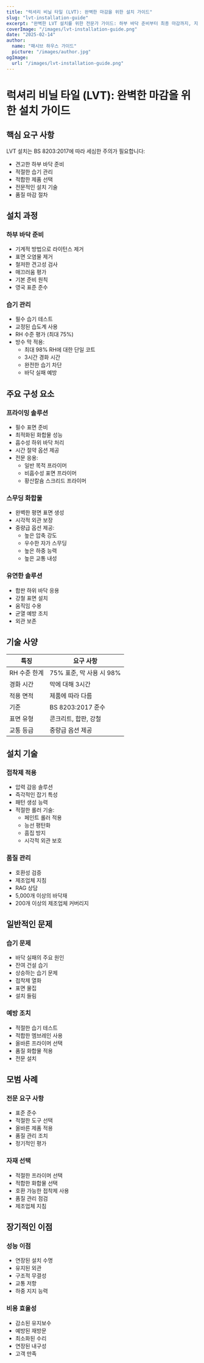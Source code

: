 ```yaml
---
title: "럭셔리 비닐 타일 (LVT): 완벽한 마감을 위한 설치 가이드"
slug: "lvt-installation-guide"
excerpt: "완벽한 LVT 설치를 위한 전문가 가이드: 하부 바닥 준비부터 최종 마감까지, 지속적인 결과를 위한 BS 8203:2017 기준 준수."
coverImage: "/images/lvt-installation-guide.png"
date: "2025-02-14"
author:
  name: "패시브 하우스 가이드"
  picture: "/images/author.jpg"
ogImage:
  url: "/images/lvt-installation-guide.png"
---
```


# 럭셔리 비닐 타일 (LVT): 완벽한 마감을 위한 설치 가이드

## 핵심 요구 사항

LVT 설치는 BS 8203:2017에 따라 세심한 주의가 필요합니다:

- 견고한 하부 바닥 준비
- 적절한 습기 관리
- 적합한 제품 선택
- 전문적인 설치 기술
- 품질 마감 절차

## 설치 과정

### 하부 바닥 준비
- 기계적 방법으로 라이턴스 제거
- 표면 오염물 제거
- 철저한 견고성 검사
- 매끄러움 평가
- 기본 준비 원칙
- 영국 표준 준수

### 습기 관리
- 필수 습기 테스트
- 교정된 습도계 사용
- RH 수준 평가 (최대 75%)
- 방수 막 적용:
  - 최대 98% RH에 대한 단일 코트
  - 3시간 경화 시간
  - 완전한 습기 차단
  - 바닥 실패 예방

## 주요 구성 요소

### 프라이밍 솔루션
- 필수 표면 준비
- 최적화된 화합물 성능
- 흡수성 하위 바닥 처리
- 시간 절약 옵션 제공
- 전문 응용:
  - 일반 목적 프라이머
  - 비흡수성 표면 프라이머
  - 황산칼슘 스크리드 프라이머

### 스무딩 화합물
- 완벽한 평면 표면 생성
- 시각적 외관 보장
- 중량급 옵션 제공:
  - 높은 압축 강도
  - 우수한 자가 스무딩
  - 높은 하중 능력
  - 높은 교통 내성

### 유연한 솔루션
- 합판 하위 바닥 응용
- 강철 표면 설치
- 움직임 수용
- 균열 예방 조치
- 외관 보존

## 기술 사양

| 특징 | 요구 사항 |
|------|-----------|
| RH 수준 한계 | 75% 표준, 막 사용 시 98% |
| 경화 시간 | 막에 대해 3시간 |
| 적용 면적 | 제품에 따라 다름 |
| 기준 | BS 8203:2017 준수 |
| 표면 유형 | 콘크리트, 합판, 강철 |
| 교통 등급 | 중량급 옵션 제공 |

## 설치 기술

### 접착제 적용
- 압력 감응 솔루션
- 즉각적인 잡기 특성
- 패턴 생성 능력
- 적절한 롤러 기술:
  - 페인트 롤러 적용
  - 능선 평탄화
  - 흠집 방지
  - 시각적 외관 보호

### 품질 관리
- 호환성 검증
- 제조업체 지침
- RAG 상담
- 5,000개 이상의 바닥재
- 200개 이상의 제조업체 커버리지

## 일반적인 문제

### 습기 문제
- 바닥 실패의 주요 원인
- 잔여 건설 습기
- 상승하는 습기 문제
- 접착제 열화
- 표면 물집
- 설치 들림

### 예방 조치
- 적절한 습기 테스트
- 적합한 멤브레인 사용
- 올바른 프라이머 선택
- 품질 화합물 적용
- 전문 설치

## 모범 사례

### 전문 요구 사항
- 표준 준수
- 적절한 도구 선택
- 올바른 제품 적용
- 품질 관리 조치
- 정기적인 평가

### 자재 선택
- 적절한 프라이머 선택
- 적합한 화합물 선택
- 호환 가능한 접착제 사용
- 품질 관리 점검
- 제조업체 지침

## 장기적인 이점

### 성능 이점
- 연장된 설치 수명
- 유지된 외관
- 구조적 무결성
- 교통 저항
- 하중 지지 능력

### 비용 효율성
- 감소된 유지보수
- 예방된 재방문
- 최소화된 수리
- 연장된 내구성
- 고객 만족